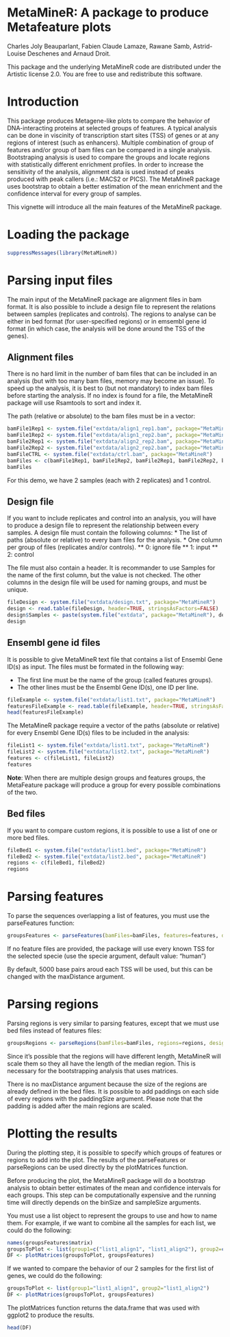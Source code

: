 <!--
%\VignetteEngine{knitr::knitr}
%\VignetteIndexEntry{A package to produce Metafeature plots}
-->

MetaMineR: A package to produce Metafeature plots
========================================================

Charles Joly Beauparlant, Fabien Claude Lamaze, Rawane Samb, Astrid-Louise Deschenes and Arnaud Droit.

This package and the underlying MetaMineR code are distributed under the Artistic license 2.0. You are free to use and redistribute this software. 

# Introduction

This package produces Metagene-like plots to compare the behavior of DNA-interacting proteins at selected groups of features. A typical analysis can be done in viscinity of transcription start sites (TSS) of genes or at any regions of interest (such as enhancers). Multiple combination of group of features and/or group of bam files can be compared in a single analysis. Bootstraping analysis is used to compare the groups and locate regions with statistically different enrichment profiles. In order to increase the sensitivity of the analysis, alignment data is used instead of peaks produced with peak callers (i.e.: MACS2 or PICS). The MetaMineR package uses bootstrap to obtain a better estimation of the mean enrichment and the confidence interval for every group of samples.

This vignette will introduce all the main features of the MetaMineR package.

# Loading the package

```r
suppressMessages(library(MetaMineR))
```

# Parsing input files

The main input of the MetaMineR package are alignment files in bam format. It is also possible to include a design file to represent the relations between samples (replicates and controls). The regions to analyse can be either in bed format (for user-specified regions) or in emsembl gene id format (in which case, the analysis will be done around the TSS of the genes).

## Alignment files
There is no hard limit in the number of bam files that can be included in an analysis (but with too many bam files, memory may become an issue). To speed up the analysis, it is best to (but not mandatory) to index bam files before starting the analysis. If no index is found for a file, the MetaMineR package will use Rsamtools to sort and index it.

The path (relative or absolute) to the bam files must be in a vector:
```r
bamFile1Rep1 <- system.file("extdata/align1_rep1.bam", package="MetaMineR")
bamFile1Rep2 <- system.file("extdata/align1_rep2.bam", package="MetaMineR")
bamFile2Rep1 <- system.file("extdata/align2_rep2.bam", package="MetaMineR")
bamFile2Rep2 <- system.file("extdata/align2_rep2.bam", package="MetaMineR")
bamFileCTRL <- system.file("extdata/ctrl.bam", package="MetaMineR")
bamFiles <- c(bamFile1Rep1, bamFile1Rep2, bamFile2Rep1, bamFile2Rep2, bamFileCTRL)
bamFiles
```

For this demo, we have 2 samples (each with 2 replicates) and 1 control.

## Design file
If you want to include replicates and control into an analysis, you will have to produce a design file to represent the relationship between every samples. A design file must contain the following columns:
* The list of paths (absolute or relative) to every bam files for the analysis.
* One column per group of files (replicates and/or controls). 
** 0: ignore file
** 1: input
** 2: control

The file must also contain a header. It is recommander to use Samples for the name of the first column, but the value is not checked. The other columns in the design file will be used for naming groups, and must be unique.

```r
fileDesign <- system.file("extdata/design.txt", package="MetaMineR")
design <- read.table(fileDesign, header=TRUE, stringsAsFactors=FALSE)
design$Samples <- paste(system.file("extdata", package="MetaMineR"), design$Samples, sep="/")
design
```

## Ensembl gene id files
It is possible to give MetaMineR text file that contains a list of Ensembl Gene ID(s) as input. The files must be formated in the following way:

* The first line must be the name of the group (called features groups).
* The other lines must be the Ensembl Gene ID(s), one ID per line.

```r
fileExample <- system.file("extdata/list1.txt", package="MetaMineR")
featuresFileExample <- read.table(fileExample, header=TRUE, stringsAsFactors=FALSE)
head(featuresFileExample)
```

The MetaMineR package require a vector of the paths (absolute or relative) for every Ensembl Gene ID(s) files to be included in the analysis:

```r
fileList1 <- system.file("extdata/list1.txt", package="MetaMineR")
fileList2 <- system.file("extdata/list2.txt", package="MetaMineR")
features <- c(fileList1, fileList2)
features
```

**Note**: When there are multiple design groups and features groups, the MetaFeature package will produce a group for every possible combinations of the two.

## Bed files
If you want to compare custom regions, it is possible to use a list of one or more bed files.

```r
fileBed1 <- system.file("extdata/list1.bed", package="MetaMineR")
fileBed2 <- system.file("extdata/list2.bed", package="MetaMineR")
regions <- c(fileBed1, fileBed2)
regions
```

# Parsing features
To parse the sequences overlapping a list of features, you must use the parseFeatures function:

```r
groupsFeatures <- parseFeatures(bamFiles=bamFiles, features=features, design=design, specie="mouse", maxDistance=1000)
```

If no feature files are provided, the package will use every known TSS for the selected specie (use the specie argument, default value: "human")

By default, 5000 base pairs aroud each TSS will be used, but this can be changed with the maxDistance argument.

# Parsing regions
Parsing regions is very similar to parsing features, except that we must use bed files instead of features files:

```r
groupsRegions <- parseRegions(bamFiles=bamFiles, regions=regions, design=design, specie="mouse", paddingSize=0)
```

Since it's possible that the regions will have different length, MetaMineR will scale them so they all have the length of the median region. This is necessary for the bootstrapping analysis that uses matrices.

There is no maxDistance argument because the size of the regions are already defined in the bed files. It is possible to add paddings on each side of every regions with the paddingSize argument. Please note that the padding is added after the main regions are scaled.

# Plotting the results
During the plotting step, it is possible to specify which groups of features or regions to add into the plot. The results of the parseFeatures or parseRegions can be used directly by the plotMatrices function.

Before producing the plot, the MetaMineR package will do a bootstrap analysis to obtain better estimates of the mean and confidence intervals for each groups. This step can be computationally expensive and the running time will directly depends on the binSize and sampleSize arguments.

You must use a list object to represent the groups to use and how to name them. For example, if we want to combine all the samples for each list, we could do the following:

```r
names(groupsFeatures$matrix)
groupsToPlot <- list(group1=c("list1_align1", "list1_align2"), group2=c("list2_align1", "list2_align2"))
DF <- plotMatrices(groupsToPlot, groupsFeatures)
```

If we wanted to compare the behavior of our 2 samples for the first list of genes, we could do the following:

```r
groupsToPlot <- list(group1="list1_align1", group2="list1_align2")
DF <- plotMatrices(groupsToPlot, groupsFeatures)
```

The plotMatrices function returns the data.frame that was used with ggplot2 to produce the results.

```r
head(DF)
```
